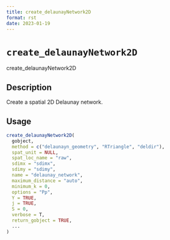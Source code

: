 ```yaml
--- 
title: create_delaunayNetwork2D 
format: rst 
date: 2023-01-19 
--- 
```

# `create_delaunayNetwork2D`

create_delaunayNetwork2D


## Description

Create a spatial 2D Delaunay network.


## Usage

```r
create_delaunayNetwork2D(
  gobject,
  method = c("delaunayn_geometry", "RTriangle", "deldir"),
  spat_unit = NULL,
  spat_loc_name = "raw",
  sdimx = "sdimx",
  sdimy = "sdimy",
  name = "delaunay_network",
  maximum_distance = "auto",
  minimum_k = 0,
  options = "Pp",
  Y = TRUE,
  j = TRUE,
  S = 0,
  verbose = T,
  return_gobject = TRUE,
  ...
)
```


